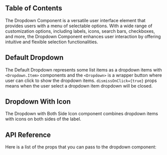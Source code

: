 
## Table of Contents

The Dropdown Component is a versatile user interface element that provides users with a menu of selectable options. With a wide range of customization options, including labels, icons, search bars, checkboxes, and more, the Dropdown Component enhances user interaction by offering intuitive and flexible selection functionalities.

## Default Dropdown

The Default Dropdown represents some list items as a dropdown items with `<Dropdown.Item>` components and the `<Dropdown>` is a wrapper button where user can click to show the dropdown items. `dismissOnClick={true}` props means when the user select a dropdown item dropdown will be closed.

<CodePreview github="Dropdown" code={DefaultDropdownCode}>
  <DefaultDropdown />
</CodePreview>

## Dropdown With Icon

The Dropdown with Both Side Icon component combines dropdown items with icons on both sides of the label.

<CodePreview github="Dropdown" code={DropdownWithIconCode}>
  <DropdownWithIcon />
</CodePreview>

## API Reference

Here is a list of the props that you can pass to the dropdown component:

<ComponentApi data={dropdownAPIData} />

